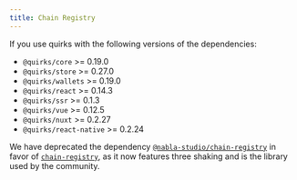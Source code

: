 ```yaml
---
title: Chain Registry
---
```


If you use quirks with the following versions of the dependencies:

- `@quirks/core` >= 0.19.0
- `@quirks/store` >= 0.27.0
- `@quirks/wallets` >= 0.19.0
- `@quirks/react` >= 0.14.3
- `@quirks/ssr` >= 0.1.3
- `@quirks/vue` >= 0.12.5
- `@quirks/nuxt` >= 0.2.27
- `@quirks/react-native` >= 0.2.24

We have deprecated the dependency [`@nabla-studio/chain-registry`](https://www.npmjs.com/package/@nabla-studio/chain-registry) in favor of [`chain-registry`](https://www.npmjs.com/package/chain-registry), as it now features three shaking and is the library used by the community.
